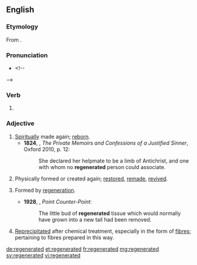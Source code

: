 ==English==
===Etymology===
From {{suffix|regenerate|ed|lang=en}}.

===Pronunciation===
* {{IPA|/ɹiːˈdʒɛnəreɪtɪd/|lang=en}}<!--

-->

===Verb===
{{head|en|verb form}}

# {{en-past of|regenerate}}

===Adjective===
{{en-adj}}

# [[spiritually|Spiritually]] made again; [[reborn]].
#*'''1824''', {{w|James Hogg}}, ''The Private Memoirs and Confessions of a Justified Sinner'', Oxford 2010, p. 12:
#*:She declared her helpmate to be a limb of Antichrist, and one with whom no '''regenerated''' person could associate.
# Physically formed or created again; [[restored]], [[remade]], [[revived]].
# {{lb|en|biology|medicine}} Formed by [[regeneration]].
#*'''1928''', {{w|Aldous Huxley}}, ''Point Counter-Point'':
#*:The little bud of '''regenerated''' tissue which would normally have grown into a new tail had been removed.
# {{lb|en|chemistry|textiles}} [[reprecipitated|Reprecipitated]] after chemical treatment, especially in the form of [[fibre]]s; pertaining to fibres prepared in this way.

[[de:regenerated]]
[[et:regenerated]]
[[fr:regenerated]]
[[mg:regenerated]]
[[sv:regenerated]]
[[vi:regenerated]]